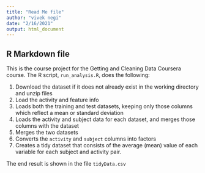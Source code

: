 ---
title: "Read Me file"
author: "vivek negi"
date: "2/16/2021"
output: html_document
---



## R Markdown file

This is the course project for the Getting and Cleaning Data Coursera course.
The R script, `run_analysis.R`, does the following:

1. Download the dataset if it does not already exist in the working directory and unzip files
2. Load the activity and feature info
3. Loads both the training and test datasets, keeping only those columns which
   reflect a mean or standard deviation
4. Loads the activity and subject data for each dataset, and merges those
   columns with the dataset
5. Merges the two datasets
6. Converts the `activity` and `subject` columns into factors
7. Creates a tidy dataset that consists of the average (mean) value of each
   variable for each subject and activity pair.

The end result is shown in the file `tidyData.csv`